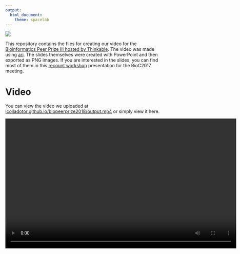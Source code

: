 ```yaml
---
output:
  html_document:
    theme: spacelab
---
```


<a href="https://jhubiostatistics.shinyapps.io/recount/"><img src="https://raw.githubusercontent.com/leekgroup/recount-website/master/website/recount.png" align="center"></a>


This repository contains the files for creating our video for the [Bioinformatics Peer Prize III hosted by Thinkable](https://bioinformatics-peer-prize-iii.thinkable.org/). The video was made using [ari](https://github.com/seankross/ari). The slides themselves were created with PowerPoint and then exported as PNG images. If you are interested in the slides, you can find most of them in this [recount workshop](https://speakerdeck.com/lcolladotor/bioconductor-2017-recount-workshop) presentation for the BioC2017 meeting.

# Video

You can view the video we uploaded at [lcolladotor.github.io/biopeerprize2018/output.mp4](https://lcolladotor.github.io/biopeerprize2018/output.mp4) or simply view it here.

<video width="720" height="405" controls>
  <source src="https://lcolladotor.github.io/biopeerprize2018/output.mp4" type="video/mp4">
Your browser does not support the video tag.
</video>


# Create video

The following code setups the text for each of the slides and then creates the video using `ari::ari_spin()`. The code is fairly simple as you need to specify a character vector of length equal to the number of slides you are going to show. Further details on how to setup [ari](https://github.com/seankross/ari) are available in that package's README file. Note that you need to enable `polly` for your AWS account.

```r
library('ari')

ari_text <- c(
    "Welcome to this short presentation about the recount2 project! This is our entry for the 2018 Bioinformatics Peer Prize hosted by Thinkable. Our entry paper is called Reproducible RNA-seq analysis using recount2 and was published on April 2017 with the DOI 10.1038/nbt.3838.",
    "In RNA sequencing projects we start with millions of short reads illustrated as pink boxes here. A priori we do not know which part of the reference genome they come from, so for years researchers have been aligning these short reads to the genome. Once we know what parts of the genome are active, that is, the parts of the genome that are expressed, then we can compare across conditions that help us further our understanding of molecular biology.",
    "RNA sequencing aligners can find the positions of the genome where these reads come from. In some cases, some reads are split in two locations shown by a long black line. Other times, only a portion of the read is used shown as purple boxes. This is just to show that this process is complex process that involves a substantial amount of computing power.",
    "Some recent large RNA sequencing projects include the GTEx and the TCGA consortiums where about ten thousand samples have been sequenced in each project. GTEx focuses on studying expression across tissues for mostly healthy individuals and TCGA studies RNA expression in different cancers. Both are very interesting projects yet are time consuming to run through RNA sequencing aligners.",
    "When most sequencing projects are completed they are shared via the Sequence Read Archive. From this website other researchers can access the data and use it to further their studies",
    "This graph shows that the size of the SRA has been increasing very rapidly over the years. That is a lot of public data!",
    "Members from our team developed a RNA sequencing aligner that can process many samples at a time and produce reduced representations of the data. This program is called Rail-RNA.",
    "Rail-RNA is designed to run on the computing cloud such as on Amazon Web Services computers. This allowed us to align all the public human RNA sequencing data we could find including the Sequence Read Archive, the GTEx and the TCGA projects. We uniformly processed over seventy thousand samples from over two thousand studies that contained over 4.4 trillion RNA sequencing reads.",
    "Once we aligned this massive data, we produced a resource that we call recount2. The data is formatted in a way that it can be used directly by a bioinformatician, specially when combining the data with tools from the Bioconductor project.",
    "From recount2, anyone can download summarized gene expression data at different feature types including genes, exons, exon-exon junctions and base pair coverage data. The resource also allows others to build new methods around it, such as for quantifying expressed transcripts or defining expressed regions.",
    "The data is shared in a compact way that combines the information of the expression feature (blue box), the information about the samples (green box), and the measured expression levels (pink box). The sample information can be enriched from other sources including predictions.",
    "One of the main features of the recount2 project is that it only takes a couple lines of code to download and start using the expression counts from any given project. This greatly improves the reproducibility of RNA sequencing projects and makes it easy for researchers to re use public data.",
    "We hope that the recount2 project will be as useful as the original ReCount project for promoting the development of new biostatistical methods.",
    "The fact that the data was processed uniformly for the recount2 project makes it easy to combine data from multiple studies and perform meta analyses.",
    "This plot shows an example of the concordance when comparing two tissues using two studies (orange line) versus two incorrect scenarios.",
    "The recount2 project was made possible thanks to a diversified team and multiple funding sources. Thank you for learning about our project and we hope that you will find it useful for your RNA sequencing projects!",
    "If you are interested in further improving this project, please contact any of the primary investigators of the project."
)

## Find the slides in the correct order
ari_files <- c(
    dir('BioinfoPrize2018', recursive = TRUE, full.names = TRUE,
        pattern = 'Slide0'),
    dir('BioinfoPrize2018', recursive = TRUE, full.names = TRUE,
        pattern = 'Slide1')
)

## Check that they match in length
stopifnot(identical(length(ari_files), length(ari_text)))

## Create the video
ari_spin(
    ari_files,
    ari_text,
    voice = "Joey"
)
```

# References

```r
## Bib setup
library('knitcitations')
library('BiocStyle')

## Load knitcitations with a clean bibliography
cleanbib()
cite_options(hyperlink = 'to.doc', citation_format = 'text', style = 'html')

## Write bibliography information
bib <- c(
    ari = citation('ari'),
    BiocStyle = citation('BiocStyle'),
    devtools = citation('devtools'),
    knitcitations = citation('knitcitations'),
    R = citation(),
    recount = citation('recount')[1],
    rmarkdown = citation('rmarkdown')
)

write.bibtex(bib, file = 'index.bib')
```

The analyses were made possible thanks to:

* R `r citep(bib[['R']])`
* `r CRANpkg('ari')` `r citep(bib[['ari']])`
* `r Biocpkg('BiocStyle')` `r citep(bib[['BiocStyle']])`
* `r CRANpkg('devtools')` `r citep(bib[['devtools']])`
* `r CRANpkg('knitcitations')` `r citep(bib[['knitcitations']])`
* `r Biocpkg('recount')` `r citep(bib[['recount']])`
* `r CRANpkg('rmarkdown')` `r citep(bib[['rmarkdown']])`

[Bibliography file](index.bib)

```r
## Print bibliography
bibliography()
```

# Reproducibility

```r
## Reproducibility info
proc.time()
message(Sys.time())
library('devtools')
options(width = 120)
session_info()
```
